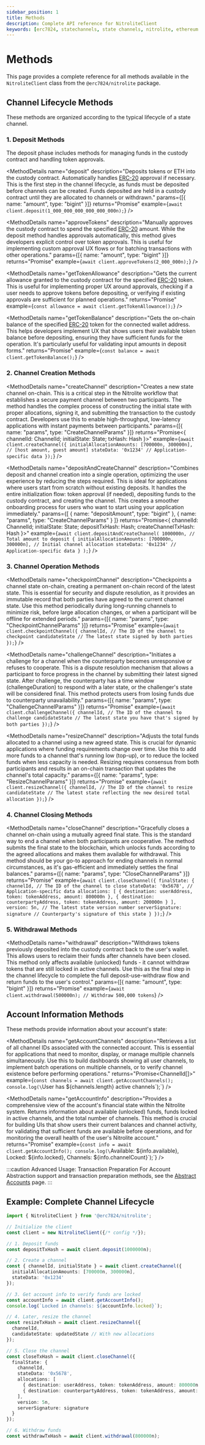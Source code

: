 ```yaml
---
sidebar_position: 1
title: Methods
description: Complete API reference for NitroliteClient
keywords: [erc7824, statechannels, state channels, nitrolite, ethereum scaling, layer 2, off-chain, react tutorial]
---
```



# Methods

This page provides a complete reference for all methods available in the `NitroliteClient` class from the `@erc7824/nitrolite` package.

## Channel Lifecycle Methods

These methods are organized according to the typical lifecycle of a state channel.

### 1. Deposit Methods

The deposit phase includes methods for managing funds in the custody contract and handling token approvals.

<MethodDetails
  name="deposit"
  description="Deposits tokens or ETH into the custody contract. Automatically handles [ERC-20](https://eips.ethereum.org/EIPS/eip-20) approval if necessary. This is the first step in the channel lifecycle, as funds must be deposited before channels can be created. Funds deposited are held in a custody contract until they are allocated to channels or withdrawn."
  params={[{ name: "amount", type: "bigint" }]}
  returns="Promise<Hash>"
  example={`await client.deposit(1_000_000_000_000_000_000n);`}
/>

<MethodDetails
  name="approveTokens"
  description="Manually approves the custody contract to spend the specified [ERC-20](https://eips.ethereum.org/EIPS/eip-20) amount. While the deposit method handles approvals automatically, this method gives developers explicit control over token approvals. This is useful for implementing custom approval UX flows or for batching transactions with other operations."
  params={[{ name: "amount", type: "bigint" }]}
  returns="Promise<Hash>"
  example={`await client.approveTokens(2_000_000n);`}
/>

<MethodDetails
  name="getTokenAllowance"
  description="Gets the current allowance granted to the custody contract for the specified [ERC-20](https://eips.ethereum.org/EIPS/eip-20) token. This is useful for implementing proper UX around approvals, checking if a user needs to approve tokens before depositing, or verifying if existing approvals are sufficient for planned operations."
  returns="Promise<bigint>"
  example={`const allowance = await client.getTokenAllowance();`}
/>

<MethodDetails
  name="getTokenBalance"
  description="Gets the on-chain balance of the specified [ERC-20](https://eips.ethereum.org/EIPS/eip-20) token for the connected wallet address. This helps developers implement UX that shows users their available token balance before depositing, ensuring they have sufficient funds for the operation. It's particularly useful for validating input amounts in deposit forms."
  returns="Promise<bigint>"
  example={`const balance = await client.getTokenBalance();`}
/>

### 2. Channel Creation Methods

<MethodDetails
  name="createChannel"
  description="Creates a new state channel on-chain. This is a critical step in the Nitrolite workflow that establishes a secure payment channel between two participants. The method handles the complex process of constructing the initial state with proper allocations, signing it, and submitting the transaction to the custody contract. Developers use this to enable high-throughput, low-latency applications with instant payments between participants."
  params={[{ name: "params", type: "CreateChannelParams" }]}
  returns="Promise<{ channelId: ChannelId; initialState: State; txHash: Hash }>"
  example={`await client.createChannel({
    initialAllocationAmounts: [700000n, 300000n], // [host amount, guest amount]
    stateData: '0x1234' // Application-specific data
});`}
/>

<MethodDetails
  name="depositAndCreateChannel"
  description="Combines deposit and channel creation into a single operation, optimizing the user experience by reducing the steps required. This is ideal for applications where users start from scratch without existing deposits. It handles the entire initialization flow: token approval (if needed), depositing funds to the custody contract, and creating the channel. This creates a smoother onboarding process for users who want to start using your application immediately."
  params={[
    { name: "depositAmount", type: "bigint" },
    { name: "params", type: "CreateChannelParams" }
  ]}
  returns="Promise<{ channelId: ChannelId; initialState: State; depositTxHash: Hash; createChannelTxHash: Hash }>"
  example={`await client.depositAndCreateChannel(
    1000000n, // Total amount to deposit
    {
      initialAllocationAmounts: [700000n, 300000n], // Initial channel allocation
      stateData: '0x1234' // Application-specific data
    }
);`}
/>

### 3. Channel Operation Methods

<MethodDetails
  name="checkpointChannel"
  description="Checkpoints a channel state on-chain, creating a permanent on-chain record of the latest state. This is essential for security and dispute resolution, as it provides an immutable record that both parties have agreed to the current channel state. Use this method periodically during long-running channels to minimize risk, before large allocation changes, or when a participant will be offline for extended periods."
  params={[{ name: "params", type: "CheckpointChannelParams" }]}
  returns="Promise<Hash>"
  example={`await client.checkpointChannel({
    channelId, // The ID of the channel to checkpoint
    candidateState // The latest state signed by both parties
});`}
/>

<MethodDetails
  name="challengeChannel"
  description="Initiates a challenge for a channel when the counterparty becomes unresponsive or refuses to cooperate. This is a dispute resolution mechanism that allows a participant to force progress in the channel by submitting their latest signed state. After challenge, the counterparty has a time window (challengeDuration) to respond with a later state, or the challenger's state will be considered final. This method protects users from losing funds due to counterparty unavailability."
  params={[{ name: "params", type: "ChallengeChannelParams" }]}
  returns="Promise<Hash>"
  example={`await client.challengeChannel({
    channelId, // The ID of the channel to challenge
    candidateState // The latest state you have that's signed by both parties
});`}
/>

<MethodDetails
  name="resizeChannel"
  description="Adjusts the total funds allocated to a channel using a new agreed state. This is crucial for dynamic applications where funding requirements change over time. Use this to add more funds to a channel that's running low (top-up), or to reduce the locked funds when less capacity is needed. Resizing requires consensus from both participants and results in an on-chain transaction that updates the channel's total capacity."
  params={[{ name: "params", type: "ResizeChannelParams" }]}
  returns="Promise<Hash>"
  example={`await client.resizeChannel({
    channelId, // The ID of the channel to resize
    candidateState // The latest state reflecting the new desired total allocation
});`}
/>

### 4. Channel Closing Methods

<MethodDetails
  name="closeChannel"
  description="Gracefully closes a channel on-chain using a mutually agreed final state. This is the standard way to end a channel when both participants are cooperative. The method submits the final state to the blockchain, which unlocks funds according to the agreed allocations and makes them available for withdrawal. This method should be your go-to approach for ending channels in normal circumstances, as it's gas-efficient and immediately settles the final balances."
  params={[{ name: "params", type: "CloseChannelParams" }]}
  returns="Promise<Hash>"
  example={`await client.closeChannel({
    finalState: {
      channelId, // The ID of the channel to close
      stateData: '0x5678', // Application-specific data
      allocations: [
        { destination: userAddress, token: tokenAddress, amount: 800000n },
        { destination: counterpartyAddress, token: tokenAddress, amount: 200000n }
      ],
      version: 5n, // The latest state version number
      serverSignature: signature // Counterparty's signature of this state
    }
});`}
/>

### 5. Withdrawal Methods

<MethodDetails
  name="withdrawal"
  description="Withdraws tokens previously deposited into the custody contract back to the user's wallet. This allows users to reclaim their funds after channels have been closed. This method only affects available (unlocked) funds - it cannot withdraw tokens that are still locked in active channels. Use this as the final step in the channel lifecycle to complete the full deposit-use-withdraw flow and return funds to the user's control."
  params={[{ name: "amount", type: "bigint" }]}
  returns="Promise<Hash>"
  example={`await client.withdrawal(500000n); // Withdraw 500,000 tokens`}
/>

## Account Information Methods

These methods provide information about your account's state:

<MethodDetails
  name="getAccountChannels"
  description="Retrieves a list of all channel IDs associated with the connected account. This is essential for applications that need to monitor, display, or manage multiple channels simultaneously. Use this to build dashboards showing all user channels, to implement batch operations on multiple channels, or to verify channel existence before performing operations."
  returns="Promise<ChannelId[]>"
  example={`const channels = await client.getAccountChannels();
console.log(\`User has \${channels.length} active channels\`);`}
/>

<MethodDetails
  name="getAccountInfo"
  description="Provides a comprehensive view of the account's financial state within the Nitrolite system. Returns information about available (unlocked) funds, funds locked in active channels, and the total number of channels. This method is crucial for building UIs that show users their current balances and channel activity, for validating that sufficient funds are available before operations, and for monitoring the overall health of the user's Nitrolite account."
  returns="Promise<AccountInfo>"
  example={`const info = await client.getAccountInfo();
console.log(\`Available: \${info.available}, Locked: \${info.locked}, Channels: \${info.channelCount}\`);`}
/>

:::caution Advanced Usage: Transaction Preparation
For Account Abstraction support and transaction preparation methods, see the [Abstract Accounts](./advanced/abstract-accounts) page.
:::

## Example: Complete Channel Lifecycle

```typescript
import { NitroliteClient } from '@erc7824/nitrolite';

// Initialize the client
const client = new NitroliteClient({/* config */});

// 1. Deposit funds
const depositTxHash = await client.deposit(1000000n);

// 2. Create a channel
const { channelId, initialState } = await client.createChannel({
  initialAllocationAmounts: [700000n, 300000n],
  stateData: '0x1234'
});

// 3. Get account info to verify funds are locked
const accountInfo = await client.getAccountInfo();
console.log(`Locked in channels: ${accountInfo.locked}`);

// 4. Later, resize the channel
const resizeTxHash = await client.resizeChannel({
  channelId,
  candidateState: updatedState // With new allocations
});

// 5. Close the channel
const closeTxHash = await client.closeChannel({
  finalState: {
    channelId,
    stateData: '0x5678',
    allocations: [
      { destination: userAddress, token: tokenAddress, amount: 800000n },
      { destination: counterpartyAddress, token: tokenAddress, amount: 200000n }
    ],
    version: 5n,
    serverSignature: signature
  }
});

// 6. Withdraw funds
const withdrawTxHash = await client.withdrawal(800000n);
```